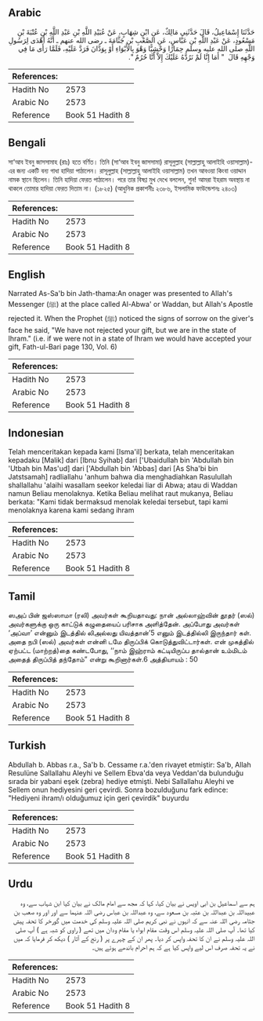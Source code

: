 ## Arabic


<div dir="rtl" lang="ar" style={{fontSize:'larger',backgroundColor:'#f8f9fa',padding:20}}>
حَدَّثَنَا إِسْمَاعِيلُ، قَالَ حَدَّثَنِي مَالِكٌ، عَنِ ابْنِ شِهَابٍ، عَنْ عُبَيْدِ اللَّهِ بْنِ عَبْدِ اللَّهِ بْنِ عُتْبَةَ بْنِ مَسْعُودٍ، عَنْ عَبْدِ اللَّهِ بْنِ عَبَّاسٍ، عَنِ الصَّعْبِ بْنِ جَثَّامَةَ ـ رضى الله عنهم ـ أَنَّهُ أَهْدَى لِرَسُولِ اللَّهِ صلى الله عليه وسلم حِمَارًا وَحْشِيًّا وَهْوَ بِالأَبْوَاءِ أَوْ بِوَدَّانَ فَرَدَّ عَلَيْهِ، فَلَمَّا رَأَى مَا فِي وَجْهِهِ قَالَ ‏ "‏ أَمَا إِنَّا لَمْ نَرُدَّهُ عَلَيْكَ إِلاَّ أَنَّا حُرُمٌ ‏"‏‏.‏
</div>
<div style={{backgroundColor:'#f8f9fa',padding:20, marginBottom: 10}}><table> <thead> <tr> <th>References:</th> <th></th> </tr> </thead> <tbody><tr><td>Hadith No</td><td>2573</td></tr><tr><td>Arabic No</td><td>2573</td></tr><tr><td>Reference</td><td>Book 51 Hadith 8</td></tr></tbody></table></div>

## Bengali


<div dir="ltr" lang="bn" style={{fontSize:'larger',backgroundColor:'#f8f9fa',padding:20}}>
সা‘আব ইবনু জাসসামাহ (রাঃ) হতে বর্ণিত। তিনি (সা‘আব ইবনু জাসসামা) রাসূলুল্লাহ (সাল্লাল্লাহু আলাইহি ওয়াসাল্লাম)-এর জন্য একটি বন্য গাধা হাদিয়া পাঠালেন। রাসূলুল্লাহ (সাল্লাল্লাহু আলাইহি ওয়াসাল্লাম) তখন আবওয়া কিংবা ওয়াদ্দান নামক স্থানে ছিলেন। তিনি হাদিয়া ফেরত পাঠালেন। পরে তার বিষণ্ণ মুখ দেখে বললেন, শুন! আমরা ইহরাম অবস্থায় না থাকলে তোমার হাদিয়া ফেরত দিতাম না। (১৮২৫) (আধুনিক প্রকাশনীঃ ২৩৮৬, ইসলামিক ফাউন্ডেশনঃ ২৪০৩)
</div>
<div style={{backgroundColor:'#f8f9fa',padding:20, marginBottom: 10}}><table> <thead> <tr> <th>References:</th> <th></th> </tr> </thead> <tbody><tr><td>Hadith No</td><td>2573</td></tr><tr><td>Arabic No</td><td>2573</td></tr><tr><td>Reference</td><td>Book 51 Hadith 8</td></tr></tbody></table></div>

## English


<div dir="ltr" lang="en" style={{fontSize:'larger',backgroundColor:'#f8f9fa',padding:20}}>
Narrated As-Sa'b bin Jath-thama:An onager was presented to Allah's Messenger (ﷺ) at the place called Al-Abwa' or Waddan, but Allah's Apostle rejected it. When the Prophet (ﷺ) noticed the signs of sorrow on the giver's face he said, "We have not rejected your gift, but we are in the state of Ihram." (i.e. if we were not in a state of Ihram we would have accepted your gift, Fath-ul-Bari page 130, Vol. 6)
</div>
<div style={{backgroundColor:'#f8f9fa',padding:20, marginBottom: 10}}><table> <thead> <tr> <th>References:</th> <th></th> </tr> </thead> <tbody><tr><td>Hadith No</td><td>2573</td></tr><tr><td>Arabic No</td><td>2573</td></tr><tr><td>Reference</td><td>Book 51 Hadith 8</td></tr></tbody></table></div>

## Indonesian


<div dir="ltr" lang="id" style={{fontSize:'larger',backgroundColor:'#f8f9fa',padding:20}}>
Telah menceritakan kepada kami [Isma'il] berkata, telah menceritakan kepadaku [Malik] dari [Ibnu Syihab] dari ['Ubaidullah bin 'Abdullah bin 'Utbah bin Mas'ud] dari ['Abdullah bin 'Abbas] dari [As Sha'bi bin Jatstsamah] radliallahu 'anhum bahwa dia menghadiahkan Rasulullah shallallahu 'alaihi wasallam seekor keledai liar di Abwa; atau di Waddan namun Beliau menolaknya. Ketika Beliau melihat raut mukanya, Beliau berkata: "Kami tidak bermaksud menolak keledai tersebut, tapi kami menolaknya karena kami sedang ihram
</div>
<div style={{backgroundColor:'#f8f9fa',padding:20, marginBottom: 10}}><table> <thead> <tr> <th>References:</th> <th></th> </tr> </thead> <tbody><tr><td>Hadith No</td><td>2573</td></tr><tr><td>Arabic No</td><td>2573</td></tr><tr><td>Reference</td><td>Book 51 Hadith 8</td></tr></tbody></table></div>

## Tamil


<div dir="ltr" lang="ta" style={{fontSize:'larger',backgroundColor:'#f8f9fa',padding:20}}>
ஸஅப் பின் ஜஸ்ஸாமா (ரலி) அவர்கள் கூறியதாவது: நான் அல்லாஹ்வின் தூதர் (ஸல்) அவர்களுக்கு ஒரு காட்டுக் கழுதையைப் பரிசாக அளித்தேன். அப்போது அவர்கள் ‘அப்வா’ என்னும் இடத்தில் லிஅல்லது யிவத்தான்’5 எனும் இடத்தில்லி இருந்தார் கள். அதை நபி (ஸல்) அவர்கள் என்னி டமே திருப்பிக் கொடுத்துவிட்டார்கள். என் முகத்தில் ஏற்பட்ட (மாற்றத்)தை கண்டபோது, ‘‘நாம் இஹ்ராம் கட்டியிருப்ப தால்தான் உம்மிடம் அதைத் திருப்பித் தந்தோம்” என்று கூறினார்கள்.6 அத்தியாயம் : 50
</div>
<div style={{backgroundColor:'#f8f9fa',padding:20, marginBottom: 10}}><table> <thead> <tr> <th>References:</th> <th></th> </tr> </thead> <tbody><tr><td>Hadith No</td><td>2573</td></tr><tr><td>Arabic No</td><td>2573</td></tr><tr><td>Reference</td><td>Book 51 Hadith 8</td></tr></tbody></table></div>

## Turkish


<div dir="ltr" lang="tr" style={{fontSize:'larger',backgroundColor:'#f8f9fa',padding:20}}>
Abdullah b. Abbas r.a., Sa'b b. Cessame r.a.'den rivayet etmiştir: Sa'b, Allah Resulüne Sallallahu Aleyhi ve Sellem Ebva'da veya Veddan'da bulunduğu sırada bir yabani eşek (zebra) hediye etmişti. Nebi Sallallahu Aleyhi ve Sellem onun hediyesini geri çevirdi. Sonra bozulduğunu fark edince: "Hediyeni ihram/ı olduğumuz için geri çevirdik" buyurdu
</div>
<div style={{backgroundColor:'#f8f9fa',padding:20, marginBottom: 10}}><table> <thead> <tr> <th>References:</th> <th></th> </tr> </thead> <tbody><tr><td>Hadith No</td><td>2573</td></tr><tr><td>Arabic No</td><td>2573</td></tr><tr><td>Reference</td><td>Book 51 Hadith 8</td></tr></tbody></table></div>

## Urdu


<div dir="rtl" lang="ur" style={{fontSize:'larger',backgroundColor:'#f8f9fa',padding:20}}>
ہم سے اسماعیل بن ابی اویس نے بیان کیا، کہا کہ مجھ سے امام مالک نے بیان کیا ابن شہاب سے، وہ عبیداللہ بن عبداللہ بن عتبہ بن مسعود سے، وہ عبداللہ بن عباس رضی اللہ عنہما سے اور اور وہ صعب بن جثامہ رضی اللہ عنہ سے کہ انہوں نے نبی کریم صلی اللہ علیہ وسلم کی خدمت میں گورخر کا تحفہ پیش کیا تھا۔ آپ صلی اللہ علیہ وسلم اس وقت مقام ابواء یا مقام ودان میں تھے ( راوی کو شبہ ہے ) آپ صلی اللہ علیہ وسلم نے ان کا تحفہ واپس کر دیا۔ پھر ان کے چہرے پر ( رنج کے آثار ) دیکھ کر فرمایا کہ میں نے یہ تحفہ صرف اس لیے واپس کیا ہے کہ ہم احرام باندھے ہوئے ہیں۔
</div>
<div style={{backgroundColor:'#f8f9fa',padding:20, marginBottom: 10}}><table> <thead> <tr> <th>References:</th> <th></th> </tr> </thead> <tbody><tr><td>Hadith No</td><td>2573</td></tr><tr><td>Arabic No</td><td>2573</td></tr><tr><td>Reference</td><td>Book 51 Hadith 8</td></tr></tbody></table></div>